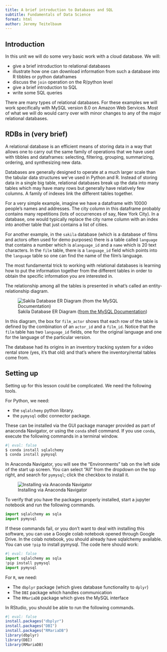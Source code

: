 ```yaml
---
title: A brief introduction to Databases and SQL
subtitle: Fundamentals of Data Science
format: html
author: Jeremy Teitelbaum
---
```


## Introduction

In this unit we will do some very basic work with a cloud database.  We will:

- give a brief introduction to relational databases
- illustrate how one can download information from such a database into R tibbles
  or python dataframes
- discuss the `join` operation on the R/python level
- give a brief introduction to SQL
- write some SQL queries 

There are many types of relational databases.  For these examples we will work specifically with MySQL version 8.0 on Amazon Web Services. 
Most of what we will do would carry over with minor changes to any of the major relational databases.

## RDBs in (very brief)

A relational database is an efficient means of storing data in a way that allows one to carry out the same family
of operations that we have used with tibbles and dataframes: selecting, filtering, grouping, summarizing, ordering, and synthesizing
new data.  

Databases are generally designed to operate at a much larger scale than the tabular data structures we've used in Python
and R.  Instead of storing data in a single big table, relational databases break up the data into many tables which may have
many rows but generally have relatively few columns.  A family of indexes link the different tables together.

For a very simple example, imagine we have a dataframe with 10000 people's names and addresses.  The city column in this dataframe
probably contains many repetitions (lots of occurrences of say, New York City).  In a database, one would typically replace the
city name column with an index into another table that just contains a list of cities. 

For another example, in the `sakila` database (which is a database of films and actors often used for demo purposes) there is a table
called `language` that contains a number which is a`language_id` and a `name` which is 20 text characters.  In the `film` table,
there is a `language_id` field which points into the `language` table so one can find the name of the film's language.

The most fundamental trick to working with relational databases is learning how to put the information together from the different tables
in order to obtain the specific information you are interested in. 

The relationship among all the tables is presented in what's called an entity-relationship diagram.

![Sakila Database ER Diagram ([from the MySQL Documentation](https://docs.oracle.com/cd/E17952_01/workbench-en/wb-documenting-sakila.html))](./wb-sakila-eer.png)


In this diagram, the box for `film_actor` shows that each row of the table is defined by the combination
of an `actor_id` and a `film_id`.  Notice that the `film` table has two `language_id` fields, one
for the original language and one for the language of the particular version.

The database had its origins in an inventory tracking system for a video rental store (yes, it's that old) and that's where the inventory/rental tables come from.

## Setting up

Setting up for this lesson could be complicated.  We need the following tools.

For Python, we need:

  - the `sqlalchemy` python library.  
  - the `pymysql` odbc connector package.

These can be installed via the GUI package manager provided as part of anaconda Navigator,
or using the `conda` shell command.  If you use `conda`, execute the following commands in a terminal window.

```python
#| eval: false
$ conda install sqlalchemy
$ conda install pymysql
```

In Anaconda Navigator, you will see the "Environments" tab on the
left side of the start up screen. You can select "All" from the dropdown on the top right, and
search for `pymysql`; click the checkbox to install it. 

![Installing via Anaconda Navigator](./pymysql.png)

To verify that you have the packages properly installed, start a jupyter notebook and run the following
commands.

```python
import sqlalchemy as sqla
import pymysql
```

If these commands fail, or you don't want to deal with installing this software, you 
can use a Google colab notebook opened through Google Drive.  In the colab notebook,
you should already have sqlalchemy available.  You can use `!pip` to install pymysql.
The code here should work:

```python
#| eval: false
import sqlalchemy as sqla
!pip install pymysql
import pymysql
```

For `R`, we need:

  - The `dbplyr` package (which gives database functionality to `dplyr`)
  - The `DBI` package which handles communication
  - The `RMariaDB` package which gives the MySQL interface

In RStudio, you should be able to run the following commands.

```r
#| eval: false
install.packages("dbplyr")
install.packages("DBI")
install.packages("RMariaDB")
library(dbplyr)
library(DBI)
library(RMariaDB)
```

